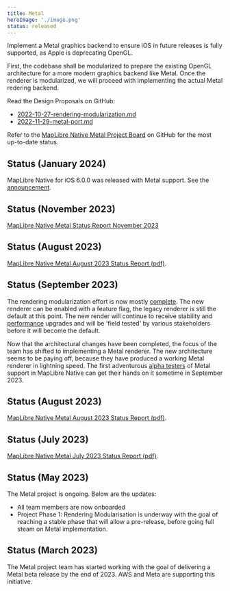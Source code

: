 ```yaml
---
title: Metal
heroImage: './image.png'
status: released
---
```


Implement a Metal graphics backend to ensure iOS in future releases is fully supported, as Apple is deprecating OpenGL.

First, the codebase shall be modularized to prepare the existing OpenGL architecture for a more modern graphics backend like Metal. Once the renderer is modularized, we will proceed with implementing the actual Metal redering backend.

Read the Design Proposals on GitHub:

- [2022-10-27-rendering-modularization.md](https://github.com/maplibre/maplibre-native/blob/main/design-proposals/2022-10-27-rendering-modularization.md)
- [2022-11-29-metal-port.md](https://github.com/maplibre/maplibre-native/blob/main/design-proposals/2022-11-29-metal-port.md)

Refer to the [MapLibre Native Metal Project Board](https://github.com/orgs/maplibre/projects/8) on GitHub for the most up-to-date status.

## Status (January 2024)

MapLibre Native for iOS 6.0.0 was released with Metal support. See the [announcement](news/2024-01-19-metal-support-for-maplibre-native-ios-is-here/).

## Status (November 2023)

[MapLibre Native Metal Status Report November 2023](https://docs.google.com/document/d/e/2PACX-1vTo3kD9L3JufM_Cqu30vMnmjl33-1QsxuEm7tpk10Mm9GixU3vFyJtcLslX4haiAspza0lz76GStnDo/pub)

## Status (August 2023)

[MapLibre Native Metal August 2023 Status Report (pdf)](pdfs/2023-09-metal-status.pdf).

## Status (September 2023)

The rendering modularization effort is now mostly [complete](https://github.com/maplibre/maplibre-native/issues/1389). The new renderer can be enabled with a feature flag, the legacy renderer is still the default at this point. The new render will continue to receive stability and [performance](https://github.com/maplibre/maplibre-native/issues/1548) upgrades and will be 'field tested' by various stakeholders before it will become the default.

Now that the architectural changes have been completed, the focus of the team has shifted to implementing a Metal renderer. The new architecture seems to be paying off, because they have produced a working Metal renderer in lightning speed. The first adventurous [alpha testers](https://github.com/maplibre/maplibre-native/issues/1609) of Metal support in MapLibre Native can get their hands on it sometime in September 2023.

## Status (August 2023)

[MapLibre Native Metal August 2023 Status Report (pdf)](pdfs/2023-08-metal-status.pdf).

## Status (July 2023)

[MapLibre Native Metal July 2023 Status Report (pdf)](pdfs/2023-07-metal-status.pdf).

## Status (May 2023)

The Metal project is ongoing. Below are the updates:

- All team members are now onboarded
- Project Phase 1: Rendering Modularisation is underway with the goal of reaching a stable phase that will allow a pre-release, before going full steam on Metal implementation.

## Status (March 2023)

The Metal project team has started working with the goal of delivering a Metal beta release by the end of 2023. AWS and Meta are supporting this initiative.

